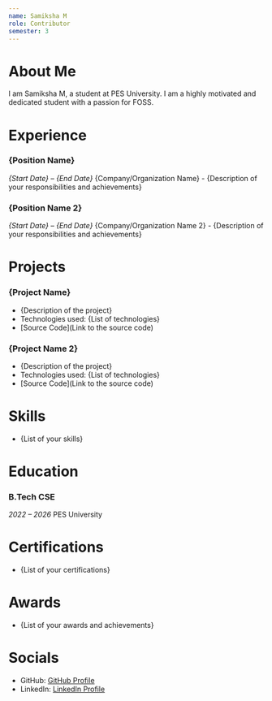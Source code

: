 ```yaml
---
name: Samiksha M
role: Contributor
semester: 3
---
```


# About Me

I am Samiksha M, a student at PES University. I am a highly motivated and dedicated student with a passion for FOSS.

# Experience

### **{Position Name}**
_{Start Date} – {End Date}_
{Company/Organization Name} - {Description of your responsibilities and achievements}

### **{Position Name 2}**
_{Start Date} – {End Date}_
{Company/Organization Name 2} - {Description of your responsibilities and achievements}

# Projects

### **{Project Name}**
- {Description of the project}
- Technologies used: {List of technologies}
- [Source Code](Link to the source code)

### **{Project Name 2}**
- {Description of the project}
- Technologies used: {List of technologies}
- [Source Code](Link to the source code)

# Skills

- {List of your skills}

# Education

### B.Tech CSE
_2022 – 2026_
PES University 

# Certifications

- {List of your certifications}

# Awards

- {List of your awards and achievements}

# Socials

- GitHub: [GitHub Profile](https://github.com/Sam1ksha)
- LinkedIn: [LinkedIn Profile](https://www.linkedin.com/in/samiksha-m)
